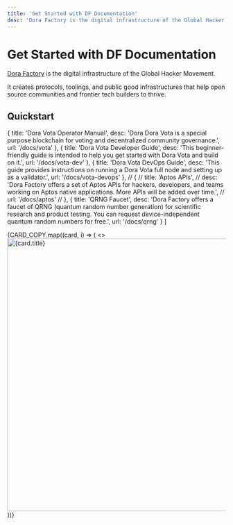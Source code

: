 ```yaml
---
title: 'Get Started with DF Documentation'
desc: 'Dora Factory is the digital infrastructure of the Global Hacker Movement. It creates protocols, toolings, and public good infrastructures that help open source communities and frontier tech builders to thrive.'
---
```



# Get Started with DF Documentation

[Dora Factory](https://dorafactory.org/) is the digital infrastructure of the Global Hacker Movement.

It creates protocols, toolings, and public good infrastructures that help open source communities and frontier tech builders to thrive.

## Quickstart

  {
    title: 'Dora Vota Operator Manual',
    desc: 'Dora Dora Vota is a special purpose blockchain for voting and decentralized community governance.',
    url: '/docs/vota'
  },
  {
    title: 'Dora Vota Developer Guide',
    desc: 'This beginner-friendly guide is intended to help you get started with Dora Vota and build on it.',
    url: '/docs/vota-dev'
  },
  {
    title: 'Dora Vota DevOps Guide',
    desc: 'This guide provides instructions on running a Dora Vota full node and setting up as a validator.',
    url: '/docs/vota-devops'
  },
  // {
  //   title: 'Aptos APIs',
  //   desc: 'Dora Factory offers a set of Aptos APIs for hackers, developers, and teams working on Aptos native applications. More APIs will be added over time.',
  //   url: '/docs/aptos'
  // },
  {
    title: 'QRNG Faucet',
    desc: 'Dora Factory offers a faucet of QRNG (quantum random number generation) for scientific research and product testing. You can request device-independent quantum random numbers for free.',
    url: '/docs/qrng'
  }
]

<Cards num={2}>
  {CARD_COPY.map((card, i) => (
    <Cards.Card key={i} image arrow title={card.title} href={card.url}>
      <>
        <img
          with="1200"
          height="628"
          alt={card.title}
          src={`${process.env.NEXT_PUBLIC_SITE_ROOT}/api/og?title=${card.title}&desc=${card.desc}`}
        />
      </>
    </Cards.Card>
  ))}
</Cards>
